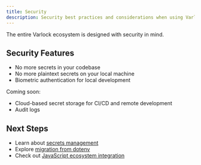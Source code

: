 ```yaml
---
title: Security
description: Security best practices and considerations when using Varlock
---
```


The entire Varlock ecosystem is designed with security in mind.

## Security Features

- No more secrets in your codebase
- No more plaintext secrets on your local machine
- Biometric authentication for local development

Coming soon:
- Cloud-based secret storage for CI/CD and remote development
- Audit logs

## Next Steps

- Learn about [secrets management](/docs/guides/secrets)
- Explore [migration from dotenv](/docs/guides/migration-from-dotenv)
- Check out [JavaScript ecosystem integration](/docs/guides/javascript-ecosystem) 